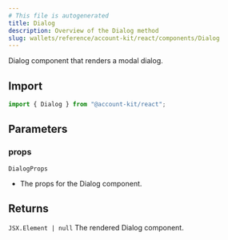 ```yaml
---
# This file is autogenerated
title: Dialog
description: Overview of the Dialog method
slug: wallets/reference/account-kit/react/components/Dialog
---
```


Dialog component that renders a modal dialog.

## Import

```ts
import { Dialog } from "@account-kit/react";
```

## Parameters

### props

`DialogProps`

- The props for the Dialog component.

## Returns

`JSX.Element | null`
The rendered Dialog component.
